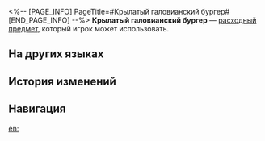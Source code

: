 <%-- [PAGE_INFO]
PageTitle=#Крылатый галовианский бургер#
[END_PAGE_INFO] --%>
{{Расходный предмет Инфобокс
|id          = 408419
|Изображения = Предмет Крылатый галовианский бургер.png
|Тип         = Расходные предметы силы атаки
|Редкость    = 2
|Эффект      = Повышает скорость всех союзников на 12%, но снижает их силу атаки на 6% в следующем бою.
|Описание    = Классический фастфуд с Пенаконии. Он появился, когда Семья впервые прибыла на Пенаконию. Чтобы выразить своё уважение к галовианцам, местные жители придумали это блюдо, отсылающее к их внешнему виду. Крылатый галовианский бургер символизирует благодарность Семье. Однако, кажется, для первых жителей грёз он символизирует нечто другое...
|Рецепт      = 
|Источник1   = [[Закусочная Джесси]]
|Источник2   = 
|Источник3   = 
}}
{{Описание|''- Слава Семье, слава Великой, пусть этот бургер наполнит наши желудки!''<br />''- Проклятая Семья, лживые галовианцы, я сожру вас!''}}
'''Крылатый галовианский бургер''' — [[расходный предмет]], который игрок может использовать.

==На других языках==
{{На других языках
|en   = Halovian Winged Burger
|zhs  = 天环翅堡
|zht  = 天環翅堡
|ja   = 天環手羽バーガー
|ko   = 헤일로 윙 버거
|es   = Hamburguesa alada aureoliana
|fr   = Burger ailé halovien
|ru   = Крылатый галовианский бургер
|th   = Halovian Winged Burger
|vi   = Burger Halovian
|de   = Halovianischer Flügelburger
|id   = Halovian Winged Burger
|pt   = Hambúrguer Alado Haloviano
}}

==История изменений==
{{История изменений|3.5}}

==Навигация==
{{Расходные предметы Навбокс}}

[[en:]]